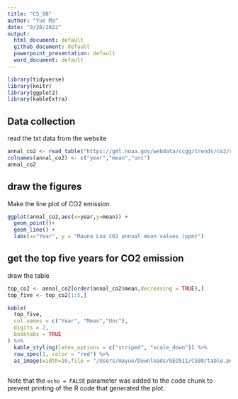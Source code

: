 ```yaml
---
title: "CS_08"
author: "Yue Ma"
date: "9/20/2022"
output:
  html_document: default
  github_document: default
  powerpoint_presentation: default
  word_document: default
---
```




```r

library(tidyverse)
library(knitr)
library(ggplot2)
library(kableExtra)
```




## Data collection

read the txt data from the website


```r
annal_co2 <- read_table("https://gml.noaa.gov/webdata/ccgg/trends/co2/co2_annmean_mlo.txt",skip=57,col_names = FALSE)
colnames(annal_co2) <- c("year","mean","unc")
annal_co2

```

## draw the figures

Make the line plot of CO2 emission

```r

ggplot(annal_co2,aes(x=year,y=mean)) +
  geom_point()+
  geom_line() +
  labs(x="Year", y = "Mauna Loa CO2 annual mean values (ppm)")


```

## get the top five years for CO2 emission

draw the table

```r
top_co2 <- annal_co2[order(annal_co2$mean,decreasing = TRUE),]
top_five <- top_co2[1:5,]

kable(
  top_five,
  col.names = c("Year", "Mean","Unc"),
  digits = 2,
  booktabs = TRUE
) %>%
  kable_styling(latex_options = c("striped", "scale_down")) %>%
  row_spec(1, color = "red") %>%
  as_image(width=10,file = "/Users/mayue/Downloads/GEO511/CS08/table.png")
  


```

Note that the `echo = FALSE` parameter was added to the code chunk to prevent printing of the R code that generated the plot.
